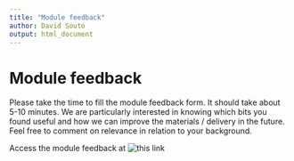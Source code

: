 ```yaml
---
title: "Module feedback"
author: David Souto
output: html_document
---
```



# Module feedback
Please take the time to fill the module feedback form. It should take about 5-10 minutes. We are particularly interested in knowing which bits you found useful and how we can improve the materials / delivery in the future. Feel free to comment on relevance in relation to your background.

Access the module feedback at ![this link]( https://docs.google.com/forms/d/e/1FAIpQLSclekth6ONLiviB7D3O33rjtI3ciTSVTsqNGH6XGLU0LWmrMw/viewform?usp=dialog)

 

